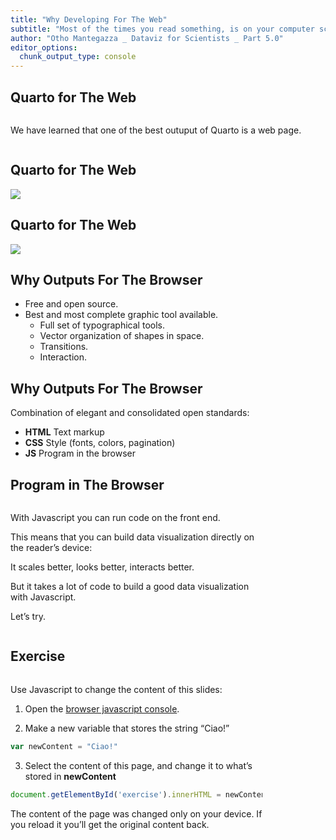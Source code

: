 ```yaml
---
title: "Why Developing For The Web"
subtitle: "Most of the times you read something, is on your computer screen, more often than not, in your browser."
author: "Otho Mantegazza _ Dataviz for Scientists _ Part 5.0"
editor_options: 
  chunk_output_type: console
---
```


## Quarto for The Web


::: {.column width="80%}

We have learned that one of the best outuput of Quarto is a web page.

:::

## Quarto for The Web

![](img/markdown-to-html.jpg)

## Quarto for The Web

![](img/md-html-js.jpg)

## Why Outputs For The Browser

- Free and open source.
- Best and most complete graphic tool available.
  - Full set of typographical tools.
  - Vector organization of shapes in space.
  - Transitions.
  - Interaction.

## Why Outputs For The Browser

Combination of elegant and consolidated open standards:

- **HTML** Text markup
- **CSS** Style (fonts, colors, pagination)
- **JS** Program in the browser

## Program in The Browser

::: {.column width=80%}

With Javascript you can run code on the front end.

This means that you can build data visualization directly on the reader's device:

It scales better, looks better, interacts better.

But it takes a lot of code to build a good data visualization with Javascript.

Let's try.

:::

## Exercise

::: {.column width="80%"}

Use Javascript to change the content of this slides:

1. Open the [browser javascript console](https://firefox-source-docs.mozilla.org/devtools-user/).

2. Make a new variable that stores the string "Ciao!"

```js
var newContent = "Ciao!"
```

3. Select the content of this page, and change it to what's stored in **newContent** 

```js
document.getElementById('exercise').innerHTML = newContent
```

The content of the page was changed only on your device. If you reload it you'll get the original content back.

:::
